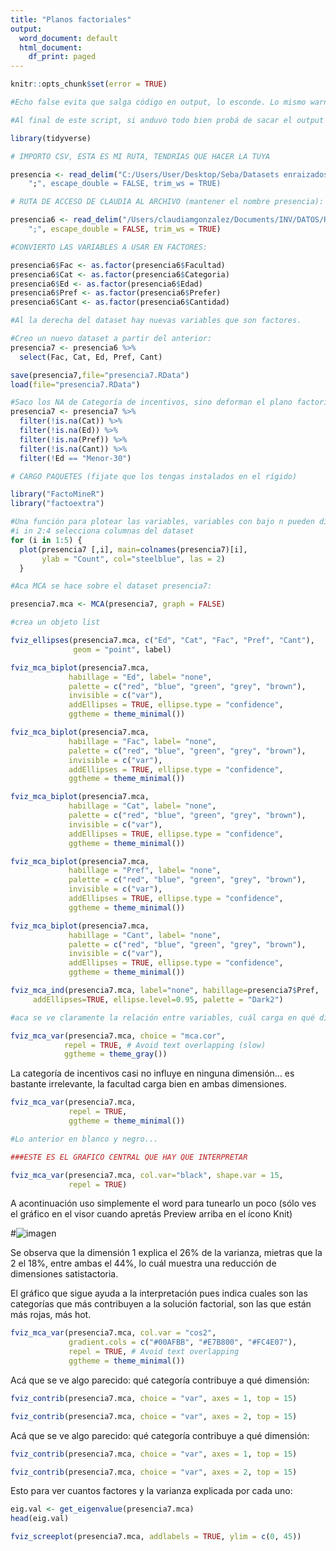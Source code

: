 ```yaml
---
title: "Planos factoriales"
output:
  word_document: default
  html_document:
    df_print: paged
---
```



```r
knitr::opts_chunk$set(error = TRUE)
```


```r

#Echo false evita que salga código en output, lo esconde. Lo mismo warnings y message, cuando carga paquetes que a aveces pone warnings.

#Al final de este script, si anduvo todo bien probá de sacar el output o informe en algún formato.

library(tidyverse)
```



```r

# IMPORTO CSV, ESTA ES MI RUTA, TENDRÍAS QUE HACER LA TUYA

presencia <- read_delim("C:/Users/User/Desktop/Seba/Datasets enraizados. No tocar ni mover/Presencia_investigadores_UNLP_en_RG_y_RIS.csv", ", 
    ";", escape_double = FALSE, trim_ws = TRUE)
```


```r

# RUTA DE ACCESO DE CLAUDIA AL ARCHIVO (mantener el nombre presencia):

presencia6 <- read_delim("/Users/claudiamgonzalez/Documents/INV/DATOS/Repositorios-RG/2017_12_7/Tabla_datos_RG_y_RIS_actualizada.csv", 
    ";", escape_double = FALSE, trim_ws = TRUE)

```


```r
#CONVIERTO LAS VARIABLES A USAR EN FACTORES:

presencia6$Fac <- as.factor(presencia6$Facultad)
presencia6$Cat <- as.factor(presencia6$Categoria)
presencia6$Ed <- as.factor(presencia6$Edad)
presencia6$Pref <- as.factor(presencia6$Prefer)
presencia6$Cant <- as.factor(presencia6$Cantidad)

#Al la derecha del dataset hay nuevas variables que son factores.
```


```r
#Creo un nuevo dataset a partir del anterior:
presencia7 <- presencia6 %>% 
  select(Fac, Cat, Ed, Pref, Cant)
```

```r
save(presencia7,file="presencia7.RData")
load(file="presencia7.RData")
```


```r

#Saco los NA de Categoría de incentivos, sino deforman el plano factorial
presencia7 <- presencia7 %>% 
  filter(!is.na(Cat)) %>%
  filter(!is.na(Ed)) %>%
  filter(!is.na(Pref)) %>%
  filter(!is.na(Cant)) %>%
  filter(!Ed == "Menor-30") 

```


```r
# CARGO PAQUETES (fijate que los tengas instalados en el rígido)

library("FactoMineR")
library("factoextra")
```


```r
#Una función para plotear las variables, variables con bajo n pueden distorsionar el analisis
#i in 2:4 selecciona columnas del dataset
for (i in 1:5) {
  plot(presencia7 [,i], main=colnames(presencia7)[i],
       ylab = "Count", col="steelblue", las = 2)
  }
```


```r
#Aca MCA se hace sobre el dataset presencia7:

presencia7.mca <- MCA(presencia7, graph = FALSE)

#crea un objeto list
```

```r
fviz_ellipses(presencia7.mca, c("Ed", "Cat", "Fac", "Pref", "Cant"),
              geom = "point", label)

```

```r
fviz_mca_biplot(presencia7.mca, 
             habillage = "Ed", label= "none",
             palette = c("red", "blue", "green", "grey", "brown"),
             invisible = c("var"), 
             addEllipses = TRUE, ellipse.type = "confidence",
             ggtheme = theme_minimal()) 

fviz_mca_biplot(presencia7.mca, 
             habillage = "Fac", label= "none",
             palette = c("red", "blue", "green", "grey", "brown"),
             invisible = c("var"), 
             addEllipses = TRUE, ellipse.type = "confidence",
             ggtheme = theme_minimal()) 

fviz_mca_biplot(presencia7.mca, 
             habillage = "Cat", label= "none",
             palette = c("red", "blue", "green", "grey", "brown"),
             invisible = c("var"), 
             addEllipses = TRUE, ellipse.type = "confidence",
             ggtheme = theme_minimal()) 

fviz_mca_biplot(presencia7.mca, 
             habillage = "Pref", label= "none",
             palette = c("red", "blue", "green", "grey", "brown"),
             invisible = c("var"), 
             addEllipses = TRUE, ellipse.type = "confidence",
             ggtheme = theme_minimal()) 

fviz_mca_biplot(presencia7.mca, 
             habillage = "Cant", label= "none",
             palette = c("red", "blue", "green", "grey", "brown"),
             invisible = c("var"), 
             addEllipses = TRUE, ellipse.type = "confidence",
             ggtheme = theme_minimal()) 
```

```r
fviz_mca_ind(presencia7.mca, label="none", habillage=presencia7$Pref,
     addEllipses=TRUE, ellipse.level=0.95, palette = "Dark2")
```


```r
#aca se ve claramente la relación entre variables, cuál carga en qué dimensión

fviz_mca_var(presencia7.mca, choice = "mca.cor", 
            repel = TRUE, # Avoid text overlapping (slow)
            ggtheme = theme_gray())
```

La categoría de incentivos casi no influye en ninguna dimensión... es bastante irrelevante, la facultad carga bien en ambas dimensiones.


```r
fviz_mca_var(presencia7.mca, 
             repel = TRUE, 
             ggtheme = theme_minimal())
```



```r
#Lo anterior en blanco y negro...

###ESTE ES EL GRAFICO CENTRAL QUE HAY QUE INTERPRETAR

fviz_mca_var(presencia7.mca, col.var="black", shape.var = 15,
             repel = TRUE)
```

A acontinuación uso simplemente el word para tunearlo un poco (sólo ves el gráfico en el visor cuando apretás Preview arriba en el ícono Knit) 

#![imagen](imagen1.png)

Se observa que la dimensión 1 explica el 26% de la varianza, mietras que la 2 el 18%, entre ambas el 44%, lo cuál muestra una reducción de dimensiones satistactoria.

El gráfico que sigue ayuda a la interpretación pues indica cuales son las categorías que más contribuyen a la solución factorial, son las que están más rojas, más hot.


```r
fviz_mca_var(presencia7.mca, col.var = "cos2",
             gradient.cols = c("#00AFBB", "#E7B800", "#FC4E07"), 
             repel = TRUE, # Avoid text overlapping
             ggtheme = theme_minimal())
```

Acá que se ve algo parecido: qué categoría contribuye a qué dimensión:

```r
fviz_contrib(presencia7.mca, choice = "var", axes = 1, top = 15)

fviz_contrib(presencia7.mca, choice = "var", axes = 2, top = 15)

```

Acá que se ve algo parecido: qué categoría contribuye a qué dimensión:

```r
fviz_contrib(presencia7.mca, choice = "var", axes = 1, top = 15)

fviz_contrib(presencia7.mca, choice = "var", axes = 2, top = 15)
```


Esto para ver cuantos factores y la varianza explicada por cada uno:

```r
eig.val <- get_eigenvalue(presencia7.mca)
head(eig.val)

fviz_screeplot(presencia7.mca, addlabels = TRUE, ylim = c(0, 45))
```




